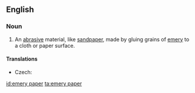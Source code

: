 ==English==
{{wikipedia}}

===Noun===
{{en-noun|-|sg=[[emery]] [[paper]]}}

# An [[abrasive]] material, like [[sandpaper]], made by gluing grains of [[emery]] to a cloth or paper surface.

====Translations====
{{trans-top|abrasive material}}
* Czech: {{t-|cs|smirkový papír|m}}
{{trans-mid}}
{{trans-bottom}}

[[id:emery paper]]
[[ta:emery paper]]